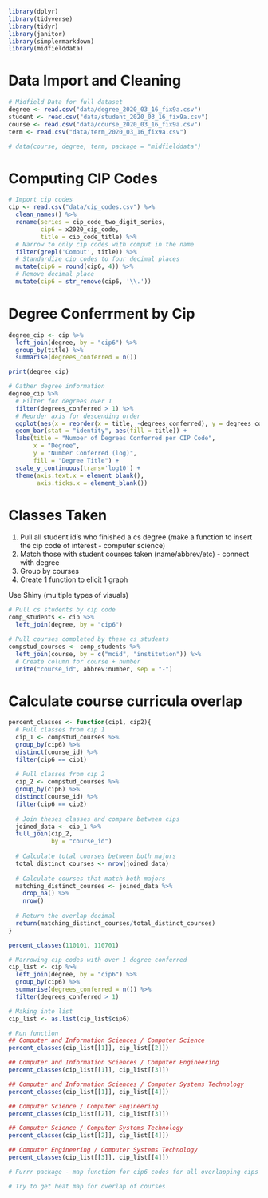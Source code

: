 ```r
library(dplyr)
library(tidyverse)
library(tidyr)
library(janitor)
library(simplermarkdown)
library(midfielddata)
```

# Data Import and Cleaning

```r
# Midfield Data for full dataset
degree <- read.csv("data/degree_2020_03_16_fix9a.csv")
student <- read.csv("data/student_2020_03_16_fix9a.csv")
course <- read.csv("data/course_2020_03_16_fix9a.csv")
term <- read.csv("data/term_2020_03_16_fix9a.csv")
```

```r
# data(course, degree, term, package = "midfielddata")
```

# Computing CIP Codes

```r
# Import cip codes 
cip <- read.csv("data/cip_codes.csv") %>%
  clean_names() %>%
  rename(series = cip_code_two_digit_series, 
         cip6 = x2020_cip_code,
         title = cip_code_title) %>%
  # Narrow to only cip codes with comput in the name
  filter(grepl('Comput', title)) %>%
  # Standardize cip codes to four decimal places 
  mutate(cip6 = round(cip6, 4)) %>%
  # Remove decimal place
  mutate(cip6 = str_remove(cip6, '\\.')) 
```

# Degree Conferrment by Cip

```r
degree_cip <- cip %>%
  left_join(degree, by = "cip6") %>%
  group_by(title) %>% 
  summarise(degrees_conferred = n())
```

```r
print(degree_cip)
```

```r
# Gather degree information
degree_cip %>%
  # Filter for degrees over 1
  filter(degrees_conferred > 1) %>%
  # Reorder axis for descending order
  ggplot(aes(x = reorder(x = title, -degrees_conferred), y = degrees_conferred)) +
  geom_bar(stat = "identity", aes(fill = title)) +
  labs(title = "Number of Degrees Conferred per CIP Code",
       x = "Degree",
       y = "Number Conferred (log)",
       fill = "Degree Title") +
  scale_y_continuous(trans='log10') +
  theme(axis.text.x = element_blank(),
        axis.ticks.x = element_blank())
```


# Classes Taken

1. Pull all student id's who finished a cs degree  (make a function to insert the cip code of interest - computer science)
2. Match those with student courses taken (name/abbrev/etc) - connect with degree
3. Group by courses 
4. Create 1 function to elicit 1 graph

Use Shiny (multiple types of visuals)

```r
# Pull cs students by cip code
comp_students <- cip %>%
  left_join(degree, by = "cip6")

# Pull courses completed by these cs students
compstud_courses <- comp_students %>%
  left_join(course, by = c("mcid", "institution")) %>%
  # Create column for course + number
  unite("course_id", abbrev:number, sep = "-")
```

# Calculate course curricula overlap

```r
percent_classes <- function(cip1, cip2){
  # Pull classes from cip 1
  cip_1 <- compstud_courses %>%
  group_by(cip6) %>%
  distinct(course_id) %>%
  filter(cip6 == cip1)
  
  # Pull classes from cip 2
  cip_2 <- compstud_courses %>%
  group_by(cip6) %>%
  distinct(course_id) %>%
  filter(cip6 == cip2) 
  
  # Join theses classes and compare between cips
  joined_data <- cip_1 %>%
  full_join(cip_2,
            by = "course_id")
  
  # Calculate total courses between both majors
  total_distinct_courses <- nrow(joined_data)
  
  # Calculate courses that match both majors
  matching_distinct_courses <- joined_data %>%
    drop_na() %>%
    nrow()
  
  # Return the overlap decimal
  return(matching_distinct_courses/total_distinct_courses)
}

percent_classes(110101, 110701)

```

```r
# Narrowing cip codes with over 1 degree conferred
cip_list <- cip %>%
  left_join(degree, by = "cip6") %>%
  group_by(cip6) %>% 
  summarise(degrees_conferred = n()) %>%
  filter(degrees_conferred > 1) 

# Making into list
cip_list <- as.list(cip_list$cip6)

# Run function
## Computer and Information Sciences / Computer Science
percent_classes(cip_list[[1]], cip_list[[2]])

## Computer and Information Sciences / Computer Engineering 
percent_classes(cip_list[[1]], cip_list[[3]])

## Computer and Information Sciences / Computer Systems Technology
percent_classes(cip_list[[1]], cip_list[[4]])

## Computer Science / Computer Engineering
percent_classes(cip_list[[2]], cip_list[[3]])

## Computer Science / Computer Systems Technology
percent_classes(cip_list[[2]], cip_list[[4]])

## Computer Engineering / Computer Systems Technology
percent_classes(cip_list[[3]], cip_list[[4]])
```

```r
# Furrr package - map function for cip6 codes for all overlapping cips

# Try to get heat map for overlap of courses 

```

